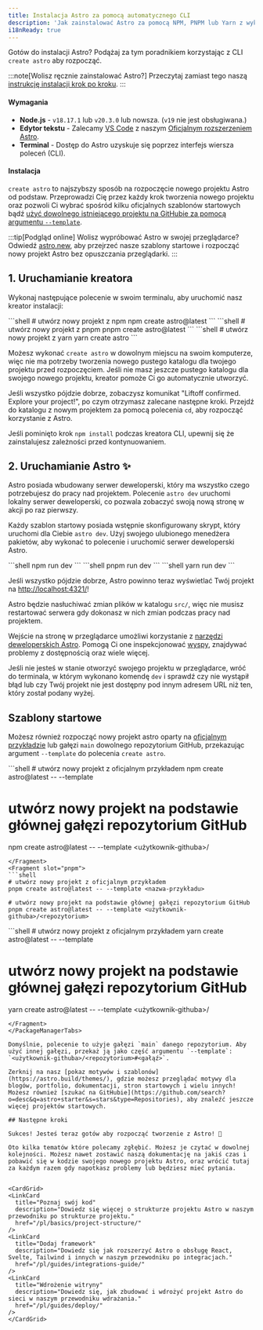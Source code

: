 ```yaml
---
title: Instalacja Astro za pomocą automatycznego CLI
description: 'Jak zainstalować Astro za pomocą NPM, PNPM lub Yarn z wykorzystaniem narzędzia CLI create-astro.'
i18nReady: true
---
```



Gotów do instalacji Astro? Podążaj za tym poradnikiem korzystając z CLI `create astro` aby rozpocząć.

:::note[Wolisz ręcznie zainstalować Astro?]
Przeczytaj zamiast tego naszą [instrukcję instalacji krok po kroku](/pl/install-and-setup/#manual-setup/).
:::
#### Wymagania

- **Node.js** - `v18.17.1` lub `v20.3.0` lub nowsza. (`v19` nie jest obsługiwana.)
- **Edytor tekstu** - Zalecamy [VS Code](https://code.visualstudio.com/) z naszym [Oficjalnym rozszerzeniem Astro](https://marketplace.visualstudio.com/items?itemName=astro-build.astro-vscode).
- **Terminal** - Dostęp do Astro uzyskuje się poprzez interfejs wiersza poleceń (CLI).

#### Instalacja

`create astro` to najszybszy sposób na rozpoczęcie nowego projektu Astro od podstaw. Przeprowadzi Cię przez każdy krok tworzenia nowego projektu oraz pozwoli Ci wybrać spośród kilku oficjalnych szablonów startowych bądź [użyć dowolnego istniejącego projektu na GitHubie za pomocą argumentu `--template`](#szablony-startowe).

:::tip[Podgląd online]
Wolisz wypróbować Astro w swojej przeglądarce? Odwiedź [astro.new](https://astro.new/), aby przejrzeć nasze szablony startowe i rozpocząć nowy projekt Astro bez opuszczania przeglądarki.
:::

## 1. Uruchamianie kreatora

Wykonaj następujące polecenie w swoim terminalu, aby uruchomić nasz kreator instalacji:

<PackageManagerTabs>
  <Fragment slot="npm">
  ```shell
  # utwórz nowy projekt z npm
  npm create astro@latest
  ```
  </Fragment>
  <Fragment slot="pnpm">
  ```shell
  # utwórz nowy projekt z pnpm
  pnpm create astro@latest
  ```
  </Fragment>
  <Fragment slot="yarn">
  ```shell
  # utwórz nowy projekt z yarn
  yarn create astro
  ```
  </Fragment>
</PackageManagerTabs>

Możesz wykonać `create astro` w dowolnym miejscu na swoim komputerze, więc nie ma potrzeby tworzenia nowego pustego katalogu dla twojego projektu przed rozpoczęciem. Jeśli nie masz jeszcze pustego katalogu dla swojego nowego projektu, kreator pomoże Ci go automatycznie utworzyć.

Jeśli wszystko pójdzie dobrze, zobaczysz komunikat "Liftoff confirmed. Explore your project!", po czym otrzymasz zalecane następne kroki. Przejdź do katalogu z nowym projektem za pomocą polecenia `cd`, aby rozpocząć korzystanie z Astro. 

Jeśli pominięto krok `npm install` podczas kreatora CLI, upewnij się że zainstalujesz zależności przed kontynuowaniem. 

## 2. Uruchamianie Astro ✨

Astro posiada wbudowany serwer deweloperski, który ma wszystko czego potrzebujesz do pracy nad projektem. Polecenie `astro dev` uruchomi lokalny serwer deweloperski, co pozwala zobaczyć swoją nową stronę w akcji po raz pierwszy.

Każdy szablon startowy posiada wstępnie skonfigurowany skrypt, który uruchomi dla Ciebie `astro dev`. Użyj swojego ulubionego menedżera pakietów, aby wykonać to polecenie i uruchomić serwer deweloperski Astro.

<PackageManagerTabs>
  <Fragment slot="npm">
  ```shell
  npm run dev
  ```
  </Fragment>
  <Fragment slot="pnpm">
  ```shell
  pnpm run dev
  ```
  </Fragment>
  <Fragment slot="yarn">
  ```shell
  yarn run dev
  ```
  </Fragment>
</PackageManagerTabs>


Jeśli wszystko pójdzie dobrze, Astro powinno teraz wyświetlać Twój projekt na [http://localhost:4321/](http://localhost:4321/)!

Astro będzie nasłuchiwać zmian plików w katalogu `src/`, więc nie musisz restartować serwera gdy dokonasz w nich zmian podczas pracy nad projektem.

Wejście na stronę w przeglądarce umożliwi korzystanie z [narzędzi deweloperskich Astro](/pl/guides/dev-toolbar/). Pomogą Ci one inspekcjonować [wyspy](/pl/concepts/islands/), znajdywać problemy z dostępnością oraz wiele więcej.

Jeśli nie jesteś w stanie otworzyć swojego projektu w przeglądarce, wróć do terminala, w którym wykonano komendę `dev` i sprawdź czy nie wystąpił błąd lub czy Twój projekt nie jest dostępny pod innym adresem URL niż ten, który został podany wyżej.

## Szablony startowe

Możesz również rozpocząć nowy projekt astro oparty na [oficjalnym przykładzie](https://github.com/withastro/astro/tree/main/examples) lub gałęzi `main` dowolnego repozytorium GitHub, przekazując argument `--template` do polecenia `create astro`.

<PackageManagerTabs>
  <Fragment slot="npm">
  ```shell
  # utwórz nowy projekt z oficjalnym przykładem
  npm create astro@latest -- --template <nazwa-przykładu>

  # utwórz nowy projekt na podstawie głównej gałęzi repozytorium GitHub
  npm create astro@latest -- --template <użytkownik-githuba>/<repozytorium>
  ```
  </Fragment>
  <Fragment slot="pnpm">
  ```shell
  # utwórz nowy projekt z oficjalnym przykładem
  pnpm create astro@latest -- --template <nazwa-przykładu>

  # utwórz nowy projekt na podstawie głównej gałęzi repozytorium GitHub
  pnpm create astro@latest -- --template <użytkownik-githuba>/<repozytorium>
  ```
  </Fragment>
  <Fragment slot="yarn">
  ```shell
  # utwórz nowy projekt z oficjalnym przykładem
  yarn create astro@latest -- --template <nazwa-przykładu>

  # utwórz nowy projekt na podstawie głównej gałęzi repozytorium GitHub
  yarn create astro@latest -- --template <użytkownik-githuba>/<repozytorium>
  ```
  </Fragment>
</PackageManagerTabs>

Domyślnie, polecenie to użyje gałęzi `main` danego repozytorium. Aby użyć innej gałęzi, przekaż ją jako część argumentu `--template`: `<użytkownik-githuba>/<repozytorium>#<gałąź>`.

Zerknij na nasz [pokaz motywów i szablonów](https://astro.build/themes/), gdzie możesz przeglądać motywy dla blogów, portfolio, dokumentacji, stron startowych i wielu innych! Możesz również [szukać na GitHubie](https://github.com/search?o=desc&q=astro+starter&s=stars&type=Repositories), aby znaleźć jeszcze więcej projektów startowych.

## Następne kroki

Sukces! Jesteś teraz gotów aby rozpocząć tworzenie z Astro! 🥳

Oto kilka tematów które polecamy zgłębić. Możesz je czytać w dowolnej kolejności. Możesz nawet zostawić naszą dokumentację na jakiś czas i pobawić się w kodzie swojego nowego projektu Astro, oraz wrócić tutaj za każdym razem gdy napotkasz problemy lub będziesz mieć pytania.


<CardGrid>
  <LinkCard
    title="Poznaj swój kod"
    description="Dowiedz się więcej o strukturze projektu Astro w naszym przewodniku po strukturze projektu."
    href="/pl/basics/project-structure/"
  />
  <LinkCard
    title="Dodaj framework"
    description="Dowiedz się jak rozszerzyć Astro o obsługę React, Svelte, Tailwind i innych w naszym przewodniku po integracjach."
    href="/pl/guides/integrations-guide/"
  />
  <LinkCard
    title="Wdrożenie witryny"
    description="Dowiedz się, jak zbudować i wdrożyć projekt Astro do sieci w naszym przewodniku wdrażania."
    href="/pl/guides/deploy/"
  />
</CardGrid>
